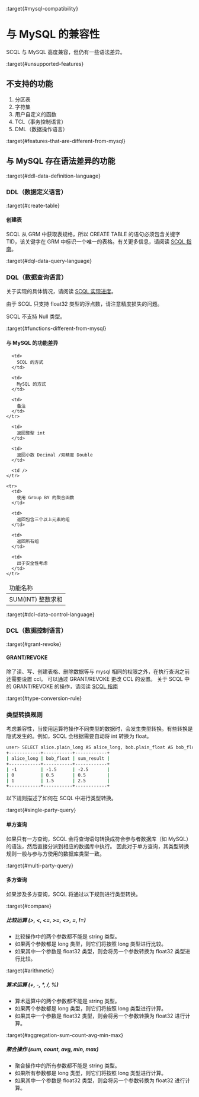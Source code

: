 :target{#mysql-compatibility}

# 与 MySQL 的兼容性

SCQL 与 MySQL 高度兼容，但仍有一些语法差异。

:target{#unsupported-features}

## 不支持的功能

1. 分区表
2. 字符集
3. 用户自定义的函数
4. TCL（事务控制语言）
5. DML（数据操作语言）

:target{#features-that-are-different-from-mysql}

## 与 MySQL 存在语法差异的功能

:target{#ddl-data-definition-language}

### DDL（数据定义语言）

:target{#create-table}

#### 创建表

SCQL 从 GRM 中获取表规格，所以 CREATE TABLE 的语句必须包含关键字 TID，该关键字在 GRM 中标识一个唯一的表格。有关更多信息，请阅读 [SCQL 指南](scql_manual.mdx)。

:target{#dql-data-query-language}

### DQL（数据查询语言）

关于实现的具体情况，请阅读 [SCQL 实现进度](scql_status.mdx)。

<Container type="note">
  由于 SCQL 只支持 float32 类型的浮点数，请注意精度损失的问题。

  SCQL 不支持 Null 类型。
</Container>

:target{#functions-different-from-mysql}

#### 与 MySQL 的功能差异

<table>
  <thead>
    <tr>
      <td>
        功能名称
      </td>

      <td>
        SCQL 的方式
      </td>

      <td>
        MySQL 的方式
      </td>

      <td>
        备注
      </td>
    </tr>
  </thead>

  <tbody>
    <tr>
      <td>
        SUM(INT) 整数求和
      </td>

      <td>
        返回整型 int
      </td>

      <td>
        返回小数 Decimal /双精度 Double
      </td>

      <td />
    </tr>

    <tr>
      <td>
        使用 Group BY 的聚合函数
      </td>

      <td>
        返回包含三个以上元素的组
      </td>

      <td>
        返回所有组
      </td>

      <td>
        出于安全性考虑
      </td>
    </tr>
  </tbody>
</table>

:target{#dcl-data-control-language}

### DCL（数据控制语言）

:target{#grant-revoke}

#### GRANT/REVOKE

除了读、写、创建表格、删除数据等与 mysql 相同的权限之外，在执行查询之前还需要设置 ccl。 可以通过 GRANT/REVOKE 更改 CCL 的设置。 关于 SCQL 中的 GRANT/REVOKE 的操作，请阅读 [SCQL 指南](scql_manual.mdx)

:target{#type-conversion-rule}

### 类型转换规则

考虑兼容性，当使用运算符操作不同类型的数据时，会发生类型转换。有些转换是隐式发生的。例如，SCQL 会根据需要自动将 int 转换为 float。

```bash
user> SELECT alice.plain_long AS alice_long, bob.plain_float AS bob_float, alice.plain_long + bob.plain_float AS sum_result FROM alice INNER JOIN bob ON alice.id = bob.id;
+------------+-----------+------------+
| alice_long | bob_float | sum_result |
+------------+-----------+------------+
| -1         | -1.5      | -2.5       |
| 0          | 0.5       | 0.5        |
| 1          | 1.5       | 2.5        |
+------------+-----------+------------+
```

以下规则描述了如何在 SCQL 中进行类型转换。

:target{#single-party-query}

#### 单方查询

如果只有一方查询，SCQL 会将查询语句转换成符合参与者数据库（如 MySQL）的语法，然后直接分派到相应的数据库中执行。 因此对于单方查询，其类型转换规则一般与参与方使用的数据库类型一致。

:target{#multi-party-query}

#### 多方查询

如果涉及多方查询，SCQL 将通过以下规则进行类型转换。

:target{#compare}

##### 比较运算 (>, \<, \<=, >=, \<>, =, !=)

- 比较操作中的两个参数都不能是 string 类型。
- 如果两个参数都是 long 类型，则它们将按照 long 类型进行比较。
- 如果其中一个参数是 float32 类型，则会将另一个参数转换为 float32 类型进行比较。

:target{#arithmetic}

##### 算术运算 (+, -, \*, /, %)

- 算术运算中的两个参数都不能是 string 类型。
- 如果两个参数都是 long 类型，则它们将按照 long 类型进行计算。
- 如果其中一个参数是 float32 类型，则会将另一个参数转换为 float32 进行计算。

:target{#aggregation-sum-count-avg-min-max}

##### 聚合操作 (sum, count, avg, min, max)

- 聚合操作中的所有参数都不能是 string 类型。
- 如果所有参数都是 long 类型，则它们将按照 long 类型进行计算。
- 如果其中一个参数是 float32 类型，则会将另一个参数转换为 float32 进行计算。
